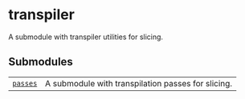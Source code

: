 # transpiler

<span id="module-qiskit_addon_utils.slicing.transpiler" />

<span id="qiskit-addon-utils-slicing-transpiler" />

A submodule with transpiler utilities for slicing.

## Submodules

|                                                                                                                                                             |                                                    |
| ----------------------------------------------------------------------------------------------------------------------------------------------------------- | -------------------------------------------------- |
| [`passes`](qiskit_addon_utils.slicing.transpiler.passes#module-qiskit_addon_utils.slicing.transpiler.passes "qiskit_addon_utils.slicing.transpiler.passes") | A submodule with transpilation passes for slicing. |
